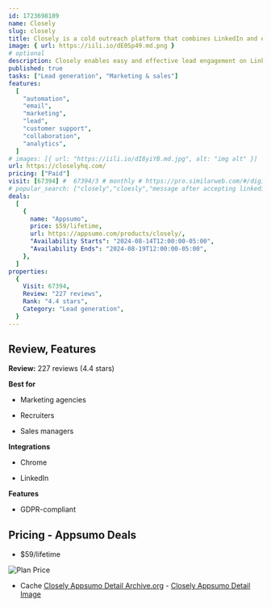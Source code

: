 ```yaml
---
id: 1723698189
name: Closely
slug: closely
title: Closely is a cold outreach platform that combines LinkedIn and email automation with B2B database
image: { url: https://iili.io/dE0Sp49.md.png }
# optional
description: Closely enables easy and effective lead engagement on LinkedIn and email with multi-action sequences and personalized campaignsBuild laser-focused prospect lists and maintain good sender rep with email validation and lead finder tool
published: true
tasks: ["Lead generation", "Marketing & sales"]
features:
  [
    "automation",
    "email",
    "marketing",
    "lead",
    "customer support",
    "collaboration",
    "analytics",
  ]
# images: [{ url: "https://iili.io/dI8yiYB.md.jpg", alt: "img alt" }]
url: https://closelyhq.com/
pricing: ["Paid"]
visit: [67394] #  67394/3 # monthly # https://pro.similarweb.com/#/digitalsuite/websiteanalysis/home
# popular_search: ["closely","cloesly","message after accepting linkedin request connection","linked in accounts buy","how to thank someone on linkedin for session","closelyhq","grid.upgrade","grid.upgrade","grid.upgrade","grid.upgrade"]
deals:
  [
    {
      name: "Appsumo",
      price: $59/lifetime,
      url: https://appsumo.com/products/closely/,
      "Availability Starts": "2024-08-14T12:00:00-05:00",
      "Availability Ends": "2024-08-19T12:00:00-05:00",
    },
  ]
properties:
  {
    Visit: 67394,
    Review: "227 reviews",
    Rank: "4.4 stars",
    Category: "Lead generation",
  }
---
```


## Review, Features

**Review:** 227 reviews (4.4 stars)

**Best for**

- Marketing agencies

- Recruiters

- Sales managers

**Integrations**

- Chrome

- LinkedIn

**Features**

- GDPR-compliant

## Pricing - Appsumo Deals

- $59/lifetime

<Img src="https://iili.io/dEVaTP4.png" alt="Plan Price" />

- Cache [Closely Appsumo Detail Archive.org](https://web.archive.org/web/*/https://appsumo.com/products/closely/) - [Closely Appsumo Detail Image](https://iili.io/dEVam0l.png)
